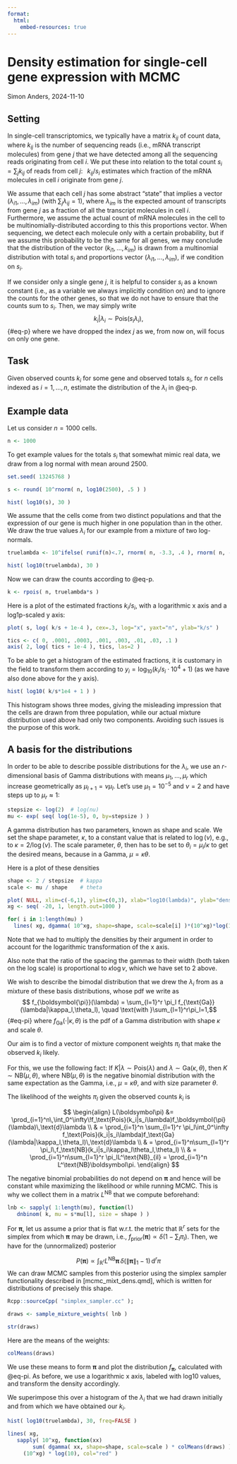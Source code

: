 ```yaml
---
format:
  html:
    embed-resources: true
---    
```


# Density estimation for single-cell gene expression with MCMC

Simon Anders, 2024-11-10

## Setting

In single-cell transcriptomics, we typically have a matrix $k_{ij}$ of count data, where $k_{ij}$ is the number of sequencing reads (i.e., mRNA transcript molecules) from gene $j$ that we have detected among all the sequencing reads originating from cell $i$. We put these into relation to the total count $s_i = \sum_j k_{ij}$ of reads from cell $j$:
$\,$ $k_{ij}/s_i$ estimates which fraction of the mRNA molecules in cell $i$ originate from gene $j$.

We assume that each cell $j$ has some abstract "state" that implies a vector $(\lambda_{i1},...,\lambda_{im})$ (with $\sum_j\lambda_{ij}=1$), where $\lambda_{im}$ is the expected amount of transcripts from gene $j$ as a fraction of all the transcript molecules in cell $i$. Furthermore, we assume the actual count of mRNA molecules in the cell to be multinomially-distributed according to this this proportions vector. When sequencing, we detect each molecule only with a certain probability, but if we assume this probability to be the same for all genes, we may conclude that the distribution of the vector $(k_{i1},\dots,k_{im})$ is drawn from a multinomial distribution with total $s_i$ and proportions vector $(\lambda_{i1},...,\lambda_{im})$, if we condition on $s_i$.

If we consider only a single gene $j$, it is helpful to consider $s_i$ as a known constant (i.e., as a variable we always implicitly condition on) and to ignore the counts for the other genes, so that we do not have to ensure that the counts sum to $s_i$. Then, we may simply write
$$ k_i | \lambda_i\sim \text{Pois}(s_i \lambda_i), $$ {#eq-p}
where we have dropped the index $j$ as we, from now on, will focus on only one gene.

## Task

Given observed counts $k_i$ for some gene and observed totals $s_i$, for $n$ cells indexed as $i=1,\dots,n$, estimate the distribution of the $\lambda_i$ in @eq-p.

## Example data

Let us consider $n=1000$ cells.

```r
n <- 1000
```

To get example values for the totals $s_i$ that somewhat mimic real data, we draw from a log normal with mean around 2500.

```r
set.seed( 13245768 )

s <- round( 10^rnorm( n, log10(2500), .5 ) )

hist( log10(s), 30 )
```

We assume that the cells come from two distinct populations and that the expression of our gene is much higher in one population than in the other. We draw the true values $\lambda_i$ for our example from a mixture of two log-normals.

```r
truelambda <- 10^ifelse( runif(n)<.7, rnorm( n, -3.3, .4 ), rnorm( n, -1.7, .2 ) )

hist( log10(truelambda), 30 )
```

Now we can draw the counts according to @eq-p.

```r
k <- rpois( n, truelambda*s )
```

Here is a plot of the estimated fractions $k_i/s_i$, with a logarithmic x axis and a log1p-scaled y axis:

```r
plot( s, log( k/s + 1e-4 ), cex=.3, log="x", yaxt="n", ylab="k/s" )

tics <- c( 0, .0001, .0003, .001, .003, .01, .03, .1 )
axis( 2, log( tics + 1e-4 ), tics, las=2 )
```

To be able to get a histogram of the estimated fractions, it is customary in the field to
transform them according to $y_i = \log_{10}\left(k_i/s_i\cdot 10^4 + 1\right)$ (as we have also
done above for the y axis). 

```r
hist( log10( k/s*1e4 + 1 ) )
```

This histogram shows three modes, giving the misleading impression that the cells are drawn
from three population, while our actual mixture distribution used above had only two components.
Avoiding such issues is the purpose of this work.

## A basis for the distributions

In order to be able to describe possible distributions for the $\lambda_i$, we use an $r$-dimensional basis
of Gamma distributions with means $\mu_1,\dots,\mu_r$ which increase geometrically as $\mu_{l+1}=\nu\mu_l$. Let's use $\mu_1=10^{-5}$ and $\nu=2$ and have steps up to $\mu_r\approx 1$:

```r
stepsize <- log(2)  # log(nu)
mu <- exp( seq( log(1e-5), 0, by=stepsize ) )
```

A gamma distribution has two parameters, known as shape and scale. We set the shape parameter, $\kappa$, to a constant value that is related to $\log(\nu)$, e.g., to $\kappa=2/\log(\nu)$. The scale parameter, $\theta$, then has to be set to $\theta_i = \mu_i / \kappa$ to get the desired means, because in a Gamma, $\mu=\kappa\theta$. 

Here is a plot of these densities

```r
shape <- 2 / stepsize  # kappa
scale <- mu / shape    # theta

plot( NULL, xlim=c(-6,1), ylim=c(0,3), xlab="log10(lambda)", ylab="density" )
xg <- seq( -20, 1, length.out=1000 )

for( i in 1:length(mu) )
  lines( xg, dgamma( 10^xg, shape=shape, scale=scale[i] )*(10^xg)*log(10) )
```
Note that we had to multiply the densities by their argument in order to account for the logarithmic transformation of the x axis.

Also note that the ratio of the spacing the gammas to their width (both taken on the log scale) is proportional to $\kappa \log\nu$, which we have set to 2 above.

We wish to describe the bimodal distribution that we drew the $\lambda_i$ from as a mixture of these 
basis distributions, whose pdf we write as
$$ f_{\boldsymbol{\pi}}(\lambda) = \sum_{l=1}^r \pi_l f_{\text{Ga}}(\lambda|\kappa_l,\theta_l), \quad \text{with }\sum_{l=1}^r\pi_l=1,$$  {#eq-pi}
where $f_\text{Ga}(\cdot|\kappa,\theta)$ is the pdf of a Gamma distribution with shape $\kappa$ and scale $\theta$.

Our aim is to find a vector of mixture component weights $\pi_l$ that make the observed $k_i$ likely.

For this, we use the following fact: If $K|\lambda\sim\text{Pois}(\lambda)$ and $\lambda\sim\text{Ga}(\kappa,\theta)$, then $K\sim \text{NB}(\mu,\theta)$, where $\text{NB}(\mu,\theta)$ is the negative binomial distribution with the same expectation as the Gamma, i.e., $\mu=\kappa\theta$, and with size parameter $\theta$.


The likelihood of the weights $\pi_l$ given the observed counts $k_i$ is

$$ \begin{align}
L(\boldsymbol\pi) &= \prod_{i=1}^n\,\int_0^\infty\!f_\text{Pois}(k_i|s_i\lambda)f_\boldsymbol{\pi}(\lambda)\,\text{d}\lambda \\
& = \prod_{i=1}^n \sum_{l=1}^r \pi_l\int_0^\infty f_\text{Pois}(k_i|s_i\lambda)f_\text{Ga}(\lambda|\kappa_l,\theta_l)\,\text{d}\lambda \\
& = \prod_{i=1}^n\sum_{l=1}^r \pi_l\,f_\text{NB}(k_i|s_i\kappa_l\theta_l,\theta_l) \\
& = \prod_{i=1}^n\sum_{l=1}^r \pi_lL^\text{NB}_{il} = \prod_{i=1}^n L^\text{NB}\boldsymbol\pi.
\end{align} $$

The negative binomial probabilities do not depend on $\boldsymbol\pi$ and hence will be constant while maximizing the likelihood or while running MCMC. This is why we collect them in a matrix $L^\text{NB}$ that we compute beforehand:

```r
lnb <- sapply( 1:length(mu), function(l)
   dnbinom( k, mu = s*mu[l], size = shape ) )
```

For $\boldsymbol\pi$, let us assume a prior that is flat w.r.t. the metric that $\mathbb{R}^r$ sets for the simplex from which $\boldsymbol\pi$ may be drawn, i.e., $f_\text{prior}(\boldsymbol\pi)\propto\delta\left(1-\sum_l\pi_l\right)$. Then, we have for the (unnormalized) posterior

$$P(\boldsymbol\pi) \propto \int_{\mathbb{R}^r}L^\text{NB}\boldsymbol\pi\,\delta(\|\boldsymbol\pi\|_1-1)\,\text{d}^r\pi
$$
We can draw MCMC samples from this posterior using the simplex sampler functionality described in [mcmc_mixt_dens.qmd], which is written for distributions of precisely this shape.

```r
Rcpp::sourceCpp( "simplex_sampler.cc" ); 

draws <- sample_mixture_weights( lnb )

str(draws)
```

Here are the means of the weights:
```r
colMeans(draws)
```

We use these means to form $\boldsymbol\pi$ and plot the distribution $f_\boldsymbol{\pi}$, calculated with @eq-pi. As 
before, we use a logarithmic x axis, labeled with log10 values, and transform the density accordingly.

We superimpose this over a histogram of the $\lambda_i$ that we had drawn initially and from which we have obtained our $k_i$.

```r
hist( log10(truelambda), 30, freq=FALSE )

lines( xg, 
   sapply( 10^xg, function(xx)
        sum( dgamma( xx, shape=shape, scale=scale ) * colMeans(draws) ) ) *
     (10^xg) * log(10), col="red" )

```

